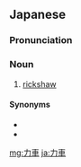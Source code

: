 ==Japanese==
{{ja-kanjitab|りき|しゃ|yomi=o}}

===Pronunciation===
{{ja-pron|りきしゃ|y=o|dev=2}}

===Noun===
{{ja-noun|りきしゃ}}

# [[rickshaw]] {{gloss|two-wheeled carriage}}

====Synonyms====
* {{ja-r|人力車|じんりきしゃ}}
* {{ja-r|人力|じんりき}}

[[mg:力車]]
[[ja:力車]]